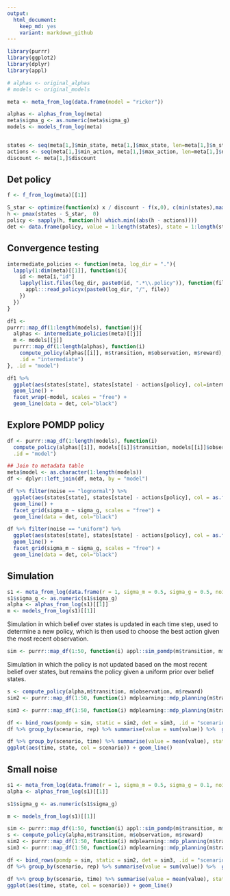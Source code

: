 ```yaml
---
output:
  html_document: 
    keep_md: yes
    variant: markdown_github
---  
```


```r
library(purrr)
library(ggplot2)
library(dplyr)
library(appl)
```


```r
# alphas <- original_alphas
# models <- original_models

meta <- meta_from_log(data.frame(model = "ricker"))

alphas <- alphas_from_log(meta)
meta$sigma_g <- as.numeric(meta$sigma_g)
models <- models_from_log(meta)


states <- seq(meta[1,]$min_state, meta[1,]$max_state, len=meta[1,]$n_states)
actions <- seq(meta[1,]$min_action, meta[1,]$max_action, len=meta[1,]$n_action)
discount <- meta[1,]$discount
```


## Det policy

```r
f <- f_from_log(meta)[[1]]

S_star <- optimize(function(x) x / discount - f(x,0), c(min(states),max(states)))$minimum
h <- pmax(states - S_star,  0)
policy <- sapply(h, function(h) which.min((abs(h - actions))))
det <- data.frame(policy, value = 1:length(states), state = 1:length(states))
```


## Convergence testing

```r
intermediate_policies <- function(meta, log_dir = "."){
  lapply(1:dim(meta)[[1]], function(i){
    id <- meta[i,"id"]
    lapply(list.files(log_dir, paste0(id, ".*\\.policy")), function(file){
      appl:::read_policyx(paste0(log_dir, "/", file))
    })
  })
}

df1 <- 
purrr::map_df(1:length(models), function(j){
  alphas <- intermediate_policies(meta)[[j]]
  m <- models[[j]]
  purrr::map_df(1:length(alphas), function(i)
    compute_policy(alphas[[i]], m$transition, m$observation, m$reward),
    .id = "intermediate") 
}, .id = "model")

df1 %>% 
  ggplot(aes(states[state], states[state] - actions[policy], col=intermediate)) + 
  geom_line() + 
  facet_wrap(~model, scales = "free") + 
  geom_line(data = det, col="black")


```

## Explore POMDP policy


```r
df <- purrr::map_df(1:length(models), function(i)
  compute_policy(alphas[[i]], models[[i]]$transition, models[[i]]$observation, models[[i]]$reward),
  .id = "model")

## Join to metadata table
meta$model <- as.character(1:length(models))
df <- dplyr::left_join(df, meta, by = "model")
```



```r
df %>% filter(noise == "lognormal") %>% 
  ggplot(aes(states[state], states[state] - actions[policy], col = as.factor(r))) +
  geom_line() +
  facet_grid(sigma_m ~ sigma_g, scales = "free") +
  geom_line(data = det, col="black")
```



```r
df %>% filter(noise == "uniform") %>% 
  ggplot(aes(states[state], states[state] - actions[policy], col = as.factor(r))) +
  geom_line() +
  facet_grid(sigma_m ~ sigma_g, scales = "free") +
  geom_line(data = det, col="black")
```



## Simulation

```r
s1 <- meta_from_log(data.frame(r = 1, sigma_m = 0.5, sigma_g = 0.5, noise = "lognormal"))
s1$sigma_g <- as.numeric(s1$sigma_g)
alpha <- alphas_from_log(s1)[[1]]
m <- models_from_log(s1)[[1]]

```

Simulation in which belief over states is updated in each time step, used to determine a new policy, which is then used to choose the best action given the most recent observation.

```r
sim <- purrr::map_df(1:50, function(i) appl::sim_pomdp(m$transition, m$observation, m$reward, discount, x0 = 50, Tmax = 100, alpha = alpha)$df, .id = "rep")
```


Simulation in which the policy is not updated based on the most recent belief over states, but remains the policy given a uniform prior over belief states. 

```r
s <- compute_policy(alpha,m$transition, m$observation, m$reward)
sim2 <- purrr::map_df(1:50, function(i) mdplearning::mdp_planning(m$transition, m$reward, discount, x0 = 50, Tmax = 100, observation = m$observation, policy = s$policy), .id = "rep")
```



```r
sim3 <- purrr::map_df(1:50, function(i) mdplearning::mdp_planning(m$transition, m$reward, discount, x0 = 50, Tmax = 100, observation = m$observation, policy = det$policy), .id = "rep")
```


```r
df <- bind_rows(pomdp = sim, static = sim2, det = sim3, .id = "scenario")
df %>% group_by(scenario, rep) %>% summarise(value = sum(value)) %>%  group_by(scenario) %>% summarise(mean(value))

df %>% group_by(scenario, time) %>% summarise(value = mean(value), state = mean(state)) %>%
ggplot(aes(time, state, col = scenario)) + geom_line()
```


## Small noise


```r
s1 <- meta_from_log(data.frame(r = 1, sigma_m = 0.5, sigma_g = 0.1, noise = "lognormal"))
alpha <- alphas_from_log(s1)[[1]]

s1$sigma_g <- as.numeric(s1$sigma_g)

m <- models_from_log(s1)[[1]]

sim <- purrr::map_df(1:50, function(i) appl::sim_pomdp(m$transition, m$observation, m$reward, discount, x0 = 50, Tmax = 100, alpha = alpha)$df, .id = "rep")
s <- compute_policy(alpha,m$transition, m$observation, m$reward)
sim2 <- purrr::map_df(1:50, function(i) mdplearning::mdp_planning(m$transition, m$reward, discount, x0 = 50, Tmax = 100, observation = m$observation, policy = s$policy), .id = "rep")
sim3 <- purrr::map_df(1:50, function(i) mdplearning::mdp_planning(m$transition, m$reward, discount, x0 = 50, Tmax = 100, observation = m$observation, policy = det$policy), .id = "rep")

df <- bind_rows(pomdp = sim, static = sim2, det = sim3, .id = "scenario")
df %>% group_by(scenario, rep) %>% summarise(value = sum(value)) %>%  group_by(scenario) %>% summarise(mean(value))

df %>% group_by(scenario, time) %>% summarise(value = mean(value), state = mean(state)) %>%
ggplot(aes(time, state, col = scenario)) + geom_line()
```

